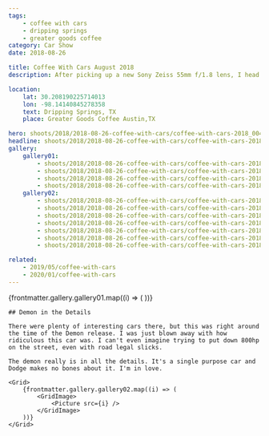 ```yaml
---
tags:
    - coffee with cars
    - dripping springs
    - greater goods coffee
category: Car Show
date: 2018-08-26

title: Coffee With Cars August 2018
description: After picking up a new Sony Zeiss 55mm f/1.8 lens, I head to the monthly Coffee With Cars meetup in Dripping Springs, TX.

location:
    lat: 30.208190225714013
    lon: -98.14140845278358
    text: Dripping Springs, TX
    place: Greater Goods Coffee Austin,TX

hero: shoots/2018/2018-08-26-coffee-with-cars/coffee-with-cars-2018_004.jpg
headline: shoots/2018/2018-08-26-coffee-with-cars/coffee-with-cars-2018_004.jpg
gallery:
    gallery01:
        - shoots/2018/2018-08-26-coffee-with-cars/coffee-with-cars-2018_005.jpg
        - shoots/2018/2018-08-26-coffee-with-cars/coffee-with-cars-2018_006.jpg
        - shoots/2018/2018-08-26-coffee-with-cars/coffee-with-cars-2018_007.jpg
        - shoots/2018/2018-08-26-coffee-with-cars/coffee-with-cars-2018_008.jpg
    gallery02:
        - shoots/2018/2018-08-26-coffee-with-cars/coffee-with-cars-2018_001.jpg
        - shoots/2018/2018-08-26-coffee-with-cars/coffee-with-cars-2018_002.jpg
        - shoots/2018/2018-08-26-coffee-with-cars/coffee-with-cars-2018_003.jpg
        - shoots/2018/2018-08-26-coffee-with-cars/coffee-with-cars-2018_004.jpg
        - shoots/2018/2018-08-26-coffee-with-cars/coffee-with-cars-2018_009.jpg
        - shoots/2018/2018-08-26-coffee-with-cars/coffee-with-cars-2018_010.jpg
        - shoots/2018/2018-08-26-coffee-with-cars/coffee-with-cars-2018_011.jpg

related:
    - 2019/05/coffee-with-cars
    - 2020/01/coffee-with-cars
---
```



<Gallery>
    <Grid>
        {frontmatter.gallery.gallery01.map((i) => (
            <GridImage>
                <Picture src={i} />
            </GridImage>
        ))}
    </Grid>

    ## Demon in the Details

    There were plenty of interesting cars there, but this was right around the time of the Demon release. I was just blown away with how ridiculous this car was. I can't even imagine trying to put down 800hp on the street, even with road legal slicks.

    The demon really is in all the details. It's a single purpose car and Dodge makes no bones about it. I'm in love.

    <Grid>
        {frontmatter.gallery.gallery02.map((i) => (
            <GridImage>
                <Picture src={i} />
            </GridImage>
        ))}
    </Grid>
</Gallery>
